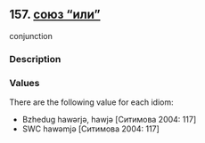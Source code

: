 ## 157. <a href =  'https://agricolamz.github.io/The_Circassian_Isoglosses_Database/157.html'>союз "или"</a>
conjunction

### Description



### Values
There are the following value for each idiom:

* Bzhedug  hawərjə, hawjə [Ситимова 2004: 117] 
* SWC  hawəmjə [Ситимова 2004: 117] 

